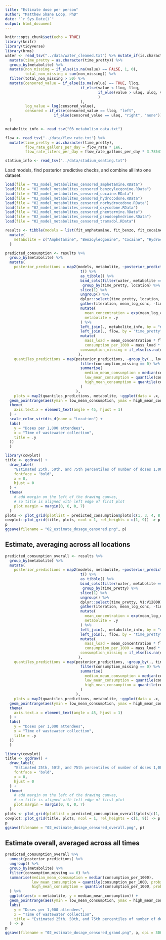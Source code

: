 ```yaml
---
title: "Estimate dose per person"
author: "Matthew Shane Loop, PhD"
date: "`r Sys.Date()`"
output: html_document
---
```


```r
knitr::opts_chunk$set(echo = TRUE)
library(knitr)
library(tidyverse)
library(brms)
water <- read_tsv("../data/water_cleaned.txt") %>% mutate_if(is.character, ~na_if(., "")) %>%
  mutate(time_pretty = as.character(time_pretty)) %>%
  group_by(metabolite) %>%
  mutate(non_missing = if_else(is.na(value) == FALSE, 1, 0),
         total_non_missing = sum(non_missing)) %>%
  filter(total_non_missing > 50) %>%
  mutate(censored_value = if_else(is.na(value) == TRUE, lloq, 
                                  if_else(value < lloq, lloq,
                                          if_else(value > uloq, uloq, value)
                                          )
                                  ),
         log_value = log(censored_value),
         censored = if_else(censored_value == lloq, "left",
                      if_else(censored_value == uloq, "right", "none"))
  )

metabolite_info <- read_tsv("03_metabolism_data.txt")

flow <- read_tsv("../data/flow_rate.txt") %>%
  mutate(time_pretty = as.character(time_pretty),
         flow_rate_gallons_per_day = flow_rate * 1e6,
         flow_rate_liters_per_day = flow_rate_gallons_per_day * 3.78541)

statium_info <- read_tsv("../data/stadium_seating.txt")
```


Load models, find posterior predictive checks, and combine all into one dataset.
```r
load(file = "02_model_metabolites_censored_amphetamine.RData")
load(file = "02_model_metabolites_censored_benzoylecgonine.RData")
load(file = "02_model_metabolites_censored_cocaine.RData")
load(file = "02_model_metabolites_censored_hydrocodone.RData")
load(file = "02_model_metabolites_censored_norhydrocodone.RData")
load(file = "02_model_metabolites_censored_oxycodone.RData")
load(file = "02_model_metabolites_censored_phentermine.RData")
load(file = "02_model_metabolites_censored_pseudoephedrine.RData")
load(file = "02_model_metabolites_censored_tramadol.RData")

results <- tibble(models = list(fit_amphetamine, fit_benzo, fit_cocaine, fit_hydrocodone, fit_norhydrocodone, fit_oxycodone, fit_phentermine, fit_pseudoephedrine, fit_tramadol)) %>%
  mutate(
    metabolite = c("Amphetamine", "Benzoylecgonine", "Cocaine", "Hydrocodone", "Norhydrocodone", "Oxycodone", "Phentermine", "Pseudoephedrine", "Tramadol")
  )
```


```r
predicted_consumption <- results %>%
  group_by(metabolite) %>%
  mutate(
    posterior_predictions = map2(models, metabolite, ~posterior_predict(.x, re_formula = ~(1 | location)) %>%
                                  t() %>%
                                  as_tibble() %>%
                                  bind_cols(filter(water, metabolite == .y), .) %>%
                                   group_by(time_pretty, location) %>%
                                  slice(1) %>%
                                  ungroup() %>%
                                  dplyr::select(time_pretty, location, V1:V12000) %>%
                                  gather(iteration, mean_log_conc, -time_pretty, -location) %>%
                                  mutate(
                                    mean_concentration = exp(mean_log_conc) * 1000,  # original data reported as ng/mL; convert to liters for mass load calculations
                                    metabolite = .y
                                  ) %>%
                                  left_join(., metabolite_info, by = "metabolite") %>%
                                  left_join(., flow, by = "time_pretty") %>%
                                  mutate(
                                    mass_load = mean_concentration * flow_rate_liters_per_day * (100 / (100 + stability)) * 1e-6,
                                    consumption_per_1000 = mass_load * 100 * (1 / excretion) * mwpar_mwmet * 1000 / 80651 / typical_dose_mg, # unit is doses per 1000
                                  consumption_missing = if_else(is.na(consumption_per_1000) == TRUE, 1, 0))
                                 ),
    quantiles_predictions = map(posterior_predictions, ~group_by(., location, time_pretty) %>%
                                  filter(consumption_missing == 0) %>%
                                  summarise(
                                    median_mean_consumption = median(consumption_per_1000),
                                    low_mean_consumption = quantile(consumption_per_1000, probs = 0.25),
                                    high_mean_consumption = quantile(consumption_per_1000, probs = 0.75),
                                  )
                                ),
    plots = map2(quantiles_predictions, metabolite, ~ggplot(data = .x, aes(x = time_pretty, y = median_mean_consumption, color = factor(location))) +
  geom_pointrange(aes(ymin = low_mean_consumption, ymax = high_mean_consumption), position = position_dodge(0.8)) +
  theme(
    axis.text.x = element_text(angle = 45, hjust = 1)
  ) +
  scale_color_viridis_d(name = "Location") +
  labs(
    y = "Doses per 1,000 attendees",
    x = "Time of wastewater collection",
    title = .y
  ))
  )
```

```r
library(cowplot)
title <- ggdraw() + 
  draw_label(
    "Estimated 25th, 50th, and 75th percentiles of number of doses 1,000 attendees",
    fontface = 'bold',
    x = 0,
    hjust = 0
  ) +
  theme(
    # add margin on the left of the drawing canvas,
    # so title is aligned with left edge of first plot
    plot.margin = margin(0, 0, 0, 7)
  )
plots <- plot_grid(plotlist = predicted_consumption$plots[c(1, 3, 4, 8, 9)])
cowplot::plot_grid(title, plots, ncol = 1, rel_heights = c(1, 9)) -> p
p
ggsave(filename = "02_estimate_dosage_censored.png", p)
```

## Estimate, averaging across all locations
```r
predicted_consumption_overall <- results %>%
  group_by(metabolite) %>%
  mutate(
    posterior_predictions = map2(models, metabolite, ~posterior_predict(.x, re_formula = NA) %>%
                                  t() %>%
                                  as_tibble() %>%
                                  bind_cols(filter(water, metabolite == .y), .) %>%
                                   group_by(time_pretty) %>%
                                  slice(1) %>%
                                  ungroup() %>%
                                  dplyr::select(time_pretty, V1:V12000) %>%
                                  gather(iteration, mean_log_conc, -time_pretty) %>%
                                  mutate(
                                    mean_concentration = exp(mean_log_conc) * 1000,  # original data reported as ng/mL; convert to liters for mass load calculations
                                    metabolite = .y
                                  ) %>%
                                  left_join(., metabolite_info, by = "metabolite") %>%
                                  left_join(., flow, by = "time_pretty") %>%
                                  mutate(
                                    mass_load = mean_concentration * flow_rate_liters_per_day * (100 / (100 + stability)) * 1e-6,
                                    consumption_per_1000 = mass_load * 100 * (1 / excretion) * mwpar_mwmet * 1000 / 80651 / typical_dose_mg, # unit is doses per 1000
                                  consumption_missing = if_else(is.na(consumption_per_1000) == TRUE, 1, 0))
                                 ),
    quantiles_predictions = map(posterior_predictions, ~group_by(., time_pretty) %>%
                                  filter(consumption_missing == 0) %>%
                                  summarise(
                                    median_mean_consumption = median(consumption_per_1000),
                                    low_mean_consumption = quantile(consumption_per_1000, probs = 0.25),
                                    high_mean_consumption = quantile(consumption_per_1000, probs = 0.75),
                                  )
                                ),
    plots = map2(quantiles_predictions, metabolite, ~ggplot(data = .x, aes(x = time_pretty, y = median_mean_consumption)) +
  geom_pointrange(aes(ymin = low_mean_consumption, ymax = high_mean_consumption), position = position_dodge(0.8)) +
  theme(
    axis.text.x = element_text(angle = 45, hjust = 1)
  ) +
  labs(
    y = "Doses per 1,000 attendees",
    x = "Time of wastewater collection",
    title = .y
  ))
  )
```

```r
library(cowplot)
title <- ggdraw() + 
  draw_label(
    "Estimated 25th, 50th, and 75th percentiles of number of doses 1,000 attendees",
    fontface = 'bold',
    x = 0,
    hjust = 0
  ) +
  theme(
    # add margin on the left of the drawing canvas,
    # so title is aligned with left edge of first plot
    plot.margin = margin(0, 0, 0, 7)
  )
plots <- plot_grid(plotlist = predicted_consumption_overall$plots[c(1, 3, 4, 8, 9)])
cowplot::plot_grid(title, plots, ncol = 1, rel_heights = c(1, 9)) -> p
p
ggsave(filename = "02_estimate_dosage_censored_overall.png", p)
```

## Estimate overall, averaged across all times
```r
predicted_consumption_overall %>%
  unnest(posterior_predictions) %>%
  ungroup() %>%
  group_by(metabolite) %>%
  filter(consumption_missing == 0) %>%
  summarise(median_mean_consumption = median(consumption_per_1000),
            low_mean_consumption = quantile(consumption_per_1000, probs = 0.25),
            high_mean_consumption = quantile(consumption_per_1000, probs = 0.75),
  ) %>%
  ggplot(aes(x = metabolite, y = median_mean_consumption)) +
  geom_pointrange(aes(ymin = low_mean_consumption, ymax = high_mean_consumption)) +
  labs(
    y = "Doses per 1,000 attendees",
    x = "Time of wastewater collection",
    title = "Estimated 25th, 50th, and 75th percentiles of number of doses 1,000 attendees"
  ) -> p
p
ggsave(filename = "02_estimate_dosage_censored_grand.png", p, dpi = 300)
```

